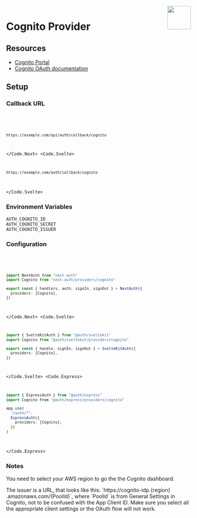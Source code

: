
<img align="right" src="/img/providers/cognito.svg" height="64" width="64" />

# Cognito Provider

## Resources

- [Cognito Portal](https://console.aws.amazon.com/cognito/v2/home)
- [Cognito OAuth documentation](https://docs.aws.amazon.com/cognito/latest/developerguide/cognito-userpools-server-contract-reference.html)

## Setup

### Callback URL

<Code>
  <Code.Next>

```bash
https://example.com/api/auth/callback/cognito
```

  </Code.Next>
  <Code.Svelte>

```bash
https://example.com/auth/callback/cognito
```

  </Code.Svelte>
</Code>

### Environment Variables

```
AUTH_COGNITO_ID
AUTH_COGNITO_SECRET
AUTH_COGNITO_ISSUER
```

### Configuration

<Code>
  <Code.Next>

```ts filename="/auth.ts"
import NextAuth from "next-auth"
import Cognito from "next-auth/providers/cognito"

export const { handlers, auth, signIn, signOut } = NextAuth({
  providers: [Cognito],
})
```

  </Code.Next>
  <Code.Svelte>

```ts filename="/src/auth.ts"
import { SvelteKitAuth } from "@auth/sveltekit"
import Cognito from "@auth/sveltekit/providers/cognito"

export const { handle, signIn, signOut } = SvelteKitAuth({
  providers: [Cognito],
})
```

  </Code.Svelte>
  <Code.Express>

```ts filename="/src/app.ts"
import { ExpressAuth } from "@auth/express"
import Cognito from "@auth/express/providers/cognito"

app.use(
  "/auth/*",
  ExpressAuth({
    providers: [Cognito],
  })
)
```

  </Code.Express>
</Code>

### Notes

You need to select your AWS region to go the the Cognito dashboard.

<Callout type="info">
  The issuer is a URL, that looks like this: `https://cognito-idp.{region}
  .amazonaws.com/{PoolId}`, where `PoolId` is from General Settings in Cognito, not
  to be confused with the App Client ID.
</Callout>

<Callout type="warning">
  Make sure you select all the appropriate client settings or the OAuth flow
  will not work.
</Callout>
